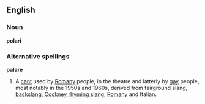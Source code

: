 ==English==
===Noun===
'''polari'''

===Alternative spellings===
'''palare'''

#A [[cant]] used by [[Romany]] people, in the theatre and latterly by [[gay]] people, most notably in the 1950s and 1960s, derived from fairground slang, [[backslang]], [[Cockney rhyming slang]], [[Romany]] and Italian.